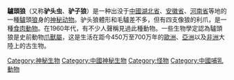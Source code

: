 '''驢頭狼'''（又称'''驴头虫'''、'''驴子狼'''）是一种出没于[[中國|中國]][[湖北省|湖北省]]、[[安徽省|安徽省]]、[[河南省|河南省]]等地的一種[[驢|驢]]頭[[狼|狼]]身的[[神秘生物列表|神秘动物]]。驴头狼體形和毛驢差不多，但有四支像狼的利爪，是一種[[肉食動物|食肉動物]]。在1960年代，有不少人聲稱見過此種動物。一些生物學定認為驢頭狼是史前動物[[爪獸屬|爪獸屬]]，这是生活在距今450万至700万年的[[歐洲|歐洲]]、[[亞洲|亞洲]]以及[[非洲|非洲]]大陸上的古生物。
{{Cryptozoology|state=collapsed}}
{{Cryptozoology-stub}}
[[Category:神秘生物|Category:神秘生物]]
[[Category:中國神秘生物|Category:中國神秘生物]]
[[Category:怪物|Category:怪物]]
[[Category:中國哺乳動物|Category:中國哺乳動物]]